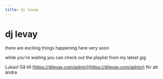 ```yaml
---
title: dj levay
---
```


# dj levay

there are exciting things happening here very soon

while you're waiting you can check out the playlist from my latest gig

<SoundCloudPlaylist url="https://api.soundcloud.com/playlists/1347478645"/>

Lukas! Gå till [https://djlevay.com/admin](https://djlevay.com/admin) för att ändra

